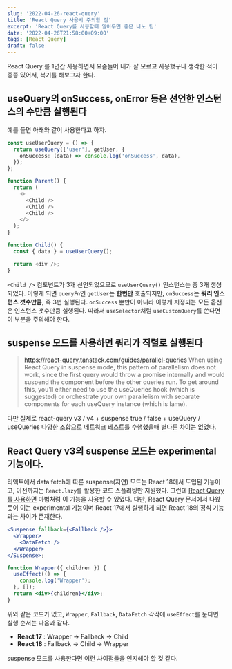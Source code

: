 ```yaml
---
slug: '2022-04-26-react-query'
title: 'React Query 사용시 주의할 점'
excerpt: 'React Query를 사용할때 알아두면 좋은 나노 팁'
date: '2022-04-26T21:58:00+09:00'
tags: [React Query]
draft: false
---
```


React Query 를 1년간 사용하면서 요즘들어 내가 잘 모르고 사용했구나 생각한 적이 종종 있어서, 복기를 해보고자 한다.

## useQuery의 onSuccess, onError 등은 선언한 인스턴스의 수만큼 실행된다

예를 들면 아래와 같이 사용한다고 하자.

```ts
const useUserQuery = () => {
  return useQuery(['user'], getUser, {
    onSuccess: (data) => console.log('onSuccess', data),
  });
};

function Parent() {
  return (
    <>
      <Child />
      <Child />
      <Child />
    </>
  );
}

function Child() {
  const { data } = useUserQuery();

  return <div />;
}
```

`<Child />` 컴포넌트가 3개 선언되었으므로 `useUserQuery()` 인스턴스는 총 3개 생성되었다. 이렇게 되면 `queryFn`인 `getUser`는 **한번만** 호출되지만, `onSuccess`는 **쿼리 인스턴스 갯수만큼**, 즉 3번 실행된다. `onSuccess` 뿐만이 아니라 이렇게 지정되는 모든 옵션은 인스턴스 갯수만큼 실행된다. 따라서 `useSelector`처럼 `useCustomQuery`를 쓴다면 이 부분을 주의해야 한다.

## suspense 모드를 사용하면 쿼리가 직렬로 실행된다

> https://react-query.tanstack.com/guides/parallel-queries
> When using React Query in suspense mode, this pattern of parallelism does not work, since the first query would throw a promise internally and would suspend the component before the other queries run. To get around this, you'll either need to use the useQueries hook (which is suggested) or orchestrate your own parallelism with separate components for each useQuery instance (which is lame).

다만 실제로 react-query v3 / v4 + suspense true / false + useQuery / useQueries 다양한 조합으로 네트워크 테스트를 수행했을때 별다른 차이는 없었다.

## React Query v3의 suspense 모드는 experimental 기능이다.

리액트에서 data fetch에 따른 suspense(지연) 모드는 React 18에서 도입된 기능이고, 이전까지는 `React.lazy`를 활용한 코드 스플리팅만 지원했다. 그런데 [React Query를 사용하면](https://react-query.tanstack.com/guides/suspense) 마법처럼 이 기능을 사용할 수 있었다. 다만, React Query 문서에서 나왔듯이 이는 experimental 기능이며 React 17에서 실행하게 되면 React 18의 정식 기능과는 차이가 존재한다.

```jsx
<Suspense fallback={<Fallback />}>
  <Wrapper>
    <DataFetch />
  </Wrapper>
</Suspense>;

function Wrapper({ children }) {
  useEffect(() => {
    console.log('Wrapper');
  }, []);
  return <div>{children}</div>;
}
```

위와 같은 코드가 있고, `Wrapper`, `Fallback`, `DataFetch` 각각에 `useEffect`를 둔다면 실행 순서는 다음과 같다.

- **React 17** : Wrapper -> Fallback -> Child
- **React 18** : Fallback -> Child -> Wrapper

suspense 모드를 사용한다면 이런 차이점들을 인지해야 할 것 같다.
